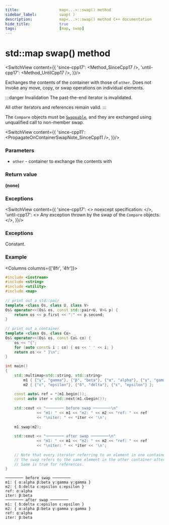 ```yaml
---
title:					map<...>::swap() method
sidebar_label:			swap( )
description:			map<...>::swap() method C++ documentation
hide_title:				true
tags:					[map, swap]
---
```



<!----------------- Codes ---------------------->

<!-- swap() -->


# std::map swap() method

<SwitchView content={{
		'since-cpp17': <Method_SinceCpp17 />,
		'until-cpp17': <Method_UntilCpp17 />,
	}}/>

Exchanges the contents of the container with those of `other`. Does not invoke any move, copy, or swap operations on individual elements.

:::danger Invalidation
The past-the-end iterator is invalidated.

All other iterators and references remain valid. 
:::

The `Compare` objects must be [`Swappable`](/docs/named_req/Swappable), and they are exchanged using unqualified call to non-member swap.

<SwitchView content={{
		'since-cpp11': <PropagateOnContainerSwapNote_SinceCpp11 />,
	}}/>

### Parameters

 - `other` - container to exchange the contents with

### Return value

**(none)**

### Exceptions
<SwitchView content={{
		'since-cpp17': <>
            noexcept specification:
            <NoexceptSpecification />
        </>,
		'until-cpp17': <> Any exception thrown by the swap of the <code>Compare</code> objects. </>,
	}}/>

### Exceptions

Constant.

### Example

<Columns columns={['8fr', '4fr']}>
<div>

```cpp title='Main.cpp' showLineNumbers
#include <iostream>
#include <string>
#include <utility>
#include <map>
 
// print out a std::pair
template <class Os, class U, class V>
Os& operator<<(Os& os, const std::pair<U, V>& p) {
    return os << p.first << ":" << p.second;
}
 
// print out a container
template <class Os, class Co>
Os& operator<<(Os& os, const Co& co) {
    os << "{";
    for (auto const& i : co) { os << ' ' << i; }
    return os << " }\n";
}
 
int main()
{
    std::multimap<std::string, std::string>
        m1 { {"γ", "gamma"}, {"β", "beta"}, {"α", "alpha"}, {"γ", "gamma"}, },
        m2 { {"ε", "epsilon"}, {"δ", "delta"}, {"ε", "epsilon"} };
 
    const auto& ref = *(m1.begin());
    const auto iter = std::next(m1.cbegin());
 
    std::cout << "──────── before swap ────────\n"
              << "m1: " << m1 << "m2: " << m2 << "ref: " << ref
              << "\niter: " << *iter << '\n';
 
    m1.swap(m2);
 
    std::cout << "──────── after swap ────────\n"
              << "m1: " << m1 << "m2: " << m2 << "ref: " << ref
              << "\niter: " << *iter << '\n';
 
    // Note that every iterator referring to an element in one container before
    // the swap refers to the same element in the other container after the swap.
    // Same is true for references.
}
```

</div>
<div>

```plaintext title="Output"
──────── before swap ────────
m1: { α:alpha β:beta γ:gamma γ:gamma }
m2: { δ:delta ε:epsilon ε:epsilon }
ref: α:alpha
iter: β:beta
──────── after swap ────────
m1: { δ:delta ε:epsilon ε:epsilon }
m2: { α:alpha β:beta γ:gamma γ:gamma }
ref: α:alpha
iter: β:beta
```

</div>
</Columns>